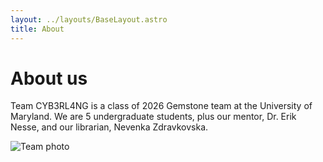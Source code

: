 ```yaml
---
layout: ../layouts/BaseLayout.astro
title: About
---
```


# About us

Team CYB3RL4NG is a class of 2026 Gemstone team at the University of Maryland.
We are 5 undergraduate students, plus our mentor, Dr. Erik Nesse, and our librarian,
Nevenka Zdravkovska.

<img
  loading="lazy"
  src="/img/team_photo.jpg"
  alt="Team photo"
  style="max-height: 300px; margin-left: auto; margin-right: auto; margin-bottom: 4rem; display: block;" />

<Members>
  <Member name="Oliver D'Esposito" position="Financial Liaison" />
  <Member name="Tzipporah Harker" position="Mentor Liaison" />
  <Member name="Dr. Erik Nesse" position="Mentor" />
  <Member name="Terranova Oh" position="Team Liaison" />
  <Member name="Akhilesh Puranam" position="Web Liaison" />
  <Member name="Yash Thakur" position="Web Liaison" />
  <Member name="Nevenka Zdravkovska" position="Librarian" />
</Members>
